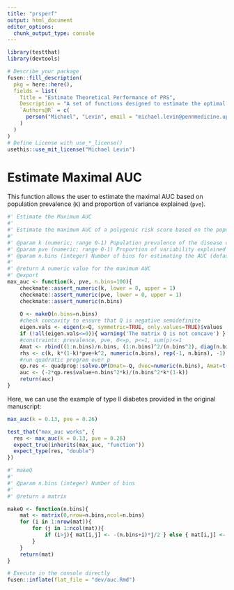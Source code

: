 ```yaml
---
title: "prsperf"
output: html_document
editor_options: 
  chunk_output_type: console
---
```


<!-- 
Run this 'development' chunk

Store every call to library() that you need to run chunks line by line, as in a classical Rmd for analysis
-->

```r
library(testthat)
library(devtools)
```

<!--
# Description of your package

This will fill the description of your package.
Fill and run the content of this chunk, before anything else. 

Note: when you will use other flat templates, this part will be in a separate file. Do not be surprised!
--> 

```r
# Describe your package
fusen::fill_description(
  pkg = here::here(),
  fields = list(
    Title = "Estimate Theoretical Performance of PRS",
    Description = "A set of functions designed to estimate the optimal performance of Polygenic Risk Scores based on heritablity and population prevalence. The functions are obtained from: https://doi.org/10.1186/1471-2164-13-340",
    `Authors@R` = c(
      person("Michael", "Levin", email = "michael.levin@pennmedicine.upenn.edu", role = c("aut", "cre"), comment = c(ORCID = "0000-0002-9937-9932"))
    )
  )
)
# Define License with use_*_license()
usethis::use_mit_license("Michael Levin")
```

# Estimate Maximal AUC

This function allows the user to estimate the maximal AUC based on population prevalence (`K`) and proportion of variance explained (`pve`).

```r
#' Estimate the Maximum AUC
#' 
#' Estimate the maximum AUC of a polygenic risk score based on the population prevalence of a disease `k` and the proportion of variability explained by the PRS `pve`.
#' 
#' @param k (numeric; range 0-1) Population prevalence of the disease of interest
#' @param pve (numeric; range 0-1) Proportion of variability explained by the PRS
#' @param n.bins (integer) Number of bins for estimating the AUC (default = 100)
#'
#' @return A numeric value for the maximum AUC
#' @export
max_auc <- function(k, pve, n.bins=100){
    checkmate::assert_numeric(k, lower = 0, upper = 1)
    checkmate::assert_numeric(pve, lower = 0, upper = 1)
    checkmate::assert_numeric(n.bins)
  
    Q <- makeQ(n.bins=n.bins)
    #check concavity to ensure that Q is negative semidefinite
    eigen.vals <- eigen(x=Q, symmetric=TRUE, only.values=TRUE)$values
    if (!all(eigen.vals<=0)){ warning('The matrix Q is not concave') }
    #constraints: prevalence, pve, 0<=p, p<=1, sum(p)<=1
    Amat <- rbind((1:n.bins)/n.bins, (1:n.bins)^2/(n.bins^2), diag(n.bins), -diag(n.bins), rep(-1, n.bins))
    rhs <- c(k, k*(1-k)*pve+k^2, numeric(n.bins), rep(-1, n.bins), -1)
    #run quadratic program over p
    qp.res <- quadprog::solve.QP(Dmat=-Q, dvec=numeric(n.bins), Amat=t(Amat), bvec=rhs, meq=2)
    auc <- (-2*qp.res$value+n.bins^2*k)/(n.bins^2*k*(1-k))
    return(auc)
}
```

Here, we can use the example of type II diabetes provided in the original manuscript:
```r
max_auc(k = 0.13, pve = 0.26)
```
  
```r
test_that("max_auc works", {
  res <- max_auc(k = 0.13, pve = 0.26)
  expect_true(inherits(max_auc, "function"))
  expect_type(res, "double")
})
```
  
  
```r
#' makeQ
#'
#' @param n.bins (integer) Number of bins
#'
#' @return a matrix

makeQ <- function(n.bins){
    mat <- matrix(0,nrow=n.bins,ncol=n.bins)
    for (i in 1:nrow(mat)){
        for (j in 1:ncol(mat)){
            if (i>j){ mat[i,j] <- -(n.bins+i)*j/2 } else { mat[i,j] <- -(n.bins+j)*i/2 }
        }
    }
    return(mat)
}
```


<!-- 
# Inflate your package

You're one inflate from paper to box.
Build your package from this very Rmd using `fusen::inflate()` 
-->


```r
# Execute in the console directly
fusen::inflate(flat_file = "dev/auc.Rmd")
```

<!-- 
- Verify your `"DESCRIPTION"` file has been updated
- Verify your function is in `"R/"` directory
- Verify your test is in `"tests/testthat/"` directory
- Verify this Rmd appears in `"vignettes/"` directory 
-->
